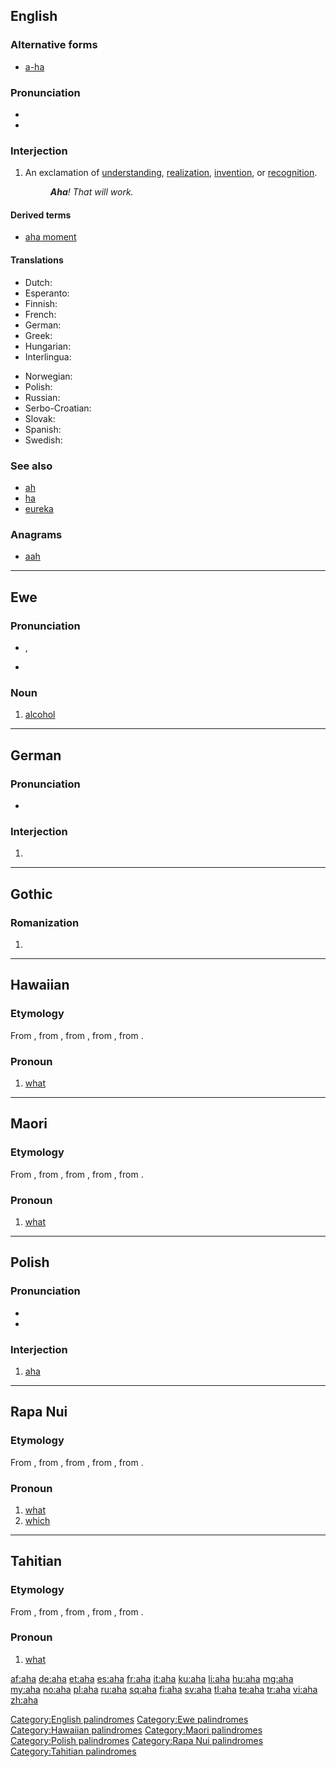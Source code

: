{{also|AHA|ãhʻã|āhʻā}}
==English==

===Alternative forms===
* [[a-ha]]

===Pronunciation===
* {{audio|en-us-aha.ogg|Audio (US)}}
* {{rhymes|ɑː}}

===Interjection===
{{en-interj}}

# An exclamation of [[understanding]], [[realization]], [[invention]], or [[recognition]].
#: '''''Aha'''! That will work.''

====Derived terms====
* [[aha moment]]

====Translations====
{{trans-top|exclamation of understanding, realization, invention, or recognition}}
* Dutch: {{t-|nl|aha}}
* Esperanto: {{t-|eo|aha|xs=Esperanto}}
* Finnish: {{t+|fi|ahaa}}
* French: {{t+|fr|aha}}
* German: {{t+|de|aha}}
* Greek: {{t-|el|αχά|tr=achá|sc=Grek}}
* Hungarian: {{t|hu|aha}}
* Interlingua: {{t-|ia|aha|xs=Interlingua}}
{{trans-mid}}
* Norwegian: {{t+|no|aha}}
* Polish: {{t+|pl|aha}}
* Russian: {{t+|ru|ага|tr=ahá}}
* Serbo-Croatian: {{t|sh|aha}}
* Slovak: {{t|sk|aha}}
* Spanish: {{t+|es|ajá}}
* Swedish: {{t+|sv|aha}}
{{trans-bottom}}

===See also===
* [[ah]]
* [[ha]]
* [[eureka]]

===Anagrams===
* [[aah#English|aah]]

[[Category:English palindromes]]

----

==Ewe==

===Pronunciation===
* {{IPA|lang=ee|/æhæ/}}, {{X-SAMPA|lang=ee|/{h{/}}
* {{audio|ee-aha.ogg|Audio}}

===Noun===
{{head|ee|noun|plural|ahawo}}

# [[alcohol]]

[[Category:Ewe palindromes]]

----

==German==

===Pronunciation===
* {{IPA|/ʔaˈha/|lang=de}}

===Interjection===
{{head|de|interjection}}

# {{l|en|aha}}

----

==Gothic==

===Romanization===
{{got-rom}}

# {{got-romanization of|𐌰𐌷𐌰}}

----

==Hawaiian==

===Etymology===
From {{etyl|poz-pnp-pro|haw}} {{recons|afa|lang=poz-pnp-pro}}, from {{etyl|poz-oce-pro|haw}} {{recons|apa|lang=poz-oce-pro}}, from {{etyl|pqe-pro|haw}} {{recons|apa|lang=pqe-pro}}, from {{etyl|poz-cet-pro|haw}} {{recons|apa|lang=poz-cet-pro}}, from {{etyl|poz-pro|haw}} {{recons|apa|lang=poz-pro}}.

===Pronoun===
{{head|haw|pronoun}}

# [[what]] {{gloss|interrogative pronoun}}

[[Category:Hawaiian palindromes]]

----

==Maori==

===Etymology===
From {{etyl|poz-pnp-pro|mi}} {{recons|afa|lang=poz-pnp-pro}}, from {{etyl|poz-oce-pro|mi}} {{recons|apa|lang=poz-oce-pro}}, from {{etyl|pqe-pro|mi}} {{recons|apa|lang=pqe-pro}}, from {{etyl|poz-cet-pro|mi}} {{recons|apa|lang=poz-cet-pro}}, from {{etyl|poz-pro|mi}} {{recons|apa|lang=poz-pro}}.

===Pronoun===
{{head|mi|pronoun}}

# [[what]] {{gloss|interrogative pronoun}}

[[Category:Maori palindromes]]

----

==Polish==

===Pronunciation===
* {{IPA|[ʔaˈxa]|lang=pl}}
* {{audio|Pl-aha.ogg|audio}}

===Interjection===
{{head|pl|interjection}}

# [[#English|aha]]

[[Category:Polish palindromes]]

----

==Rapa Nui==

===Etymology===
From {{etyl|poz-pnp-pro|rap}} {{recons|afa|lang=poz-pnp-pro}}, from {{etyl|poz-oce-pro|rap}} {{recons|apa|lang=poz-oce-pro}}, from {{etyl|pqe-pro|rap}} {{recons|apa|lang=pqe-pro}}, from {{etyl|poz-cet-pro|rap}} {{recons|apa|lang=poz-cet-pro}}, from {{etyl|poz-pro|rap}} {{recons|apa|lang=poz-pro}}.

===Pronoun===
{{head|rap|pronoun}}

# [[what]] {{gloss|interrogative pronoun}}
# [[which]]

[[Category:Rapa Nui palindromes]]

----

==Tahitian==

===Etymology===
From {{etyl|poz-pnp-pro|ty}} {{recons|afa|lang=poz-pnp-pro}}, from {{etyl|poz-oce-pro|ty}} {{recons|apa|lang=poz-oce-pro}}, from {{etyl|pqe-pro|ty}} {{recons|apa|lang=pqe-pro}}, from {{etyl|poz-cet-pro|ty}} {{recons|apa|lang=poz-cet-pro}}, from {{etyl|poz-pro|ty}} {{recons|apa|lang=poz-pro}}.

===Pronoun===
{{head|rap|pronoun}}

# [[what]] {{gloss|interrogative pronoun}}

[[Category:Tahitian palindromes]]

[[af:aha]]
[[de:aha]]
[[et:aha]]
[[es:aha]]
[[fr:aha]]
[[it:aha]]
[[ku:aha]]
[[li:aha]]
[[hu:aha]]
[[mg:aha]]
[[my:aha]]
[[no:aha]]
[[pl:aha]]
[[ru:aha]]
[[sq:aha]]
[[fi:aha]]
[[sv:aha]]
[[tl:aha]]
[[te:aha]]
[[tr:aha]]
[[vi:aha]]
[[zh:aha]]